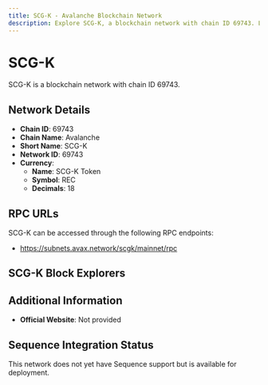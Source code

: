 ```yaml
--- 
title: SCG-K - Avalanche Blockchain Network
description: Explore SCG-K, a blockchain network with chain ID 69743. Learn about its native currency, SCG-K Token, and how to interact with the network.
---
```


# SCG-K

SCG-K is a blockchain network with chain ID 69743.

## Network Details

- **Chain ID**: 69743
- **Chain Name**: Avalanche
- **Short Name**: SCG-K
- **Network ID**: 69743
- **Currency**: 
  - **Name**: SCG-K Token
  - **Symbol**: REC
  - **Decimals**: 18

## RPC URLs

SCG-K can be accessed through the following RPC endpoints:

- https://subnets.avax.network/scgk/mainnet/rpc

## SCG-K Block Explorers



## Additional Information

- **Official Website**: Not provided

## Sequence Integration Status

This network does not yet have Sequence support but is available for deployment.
